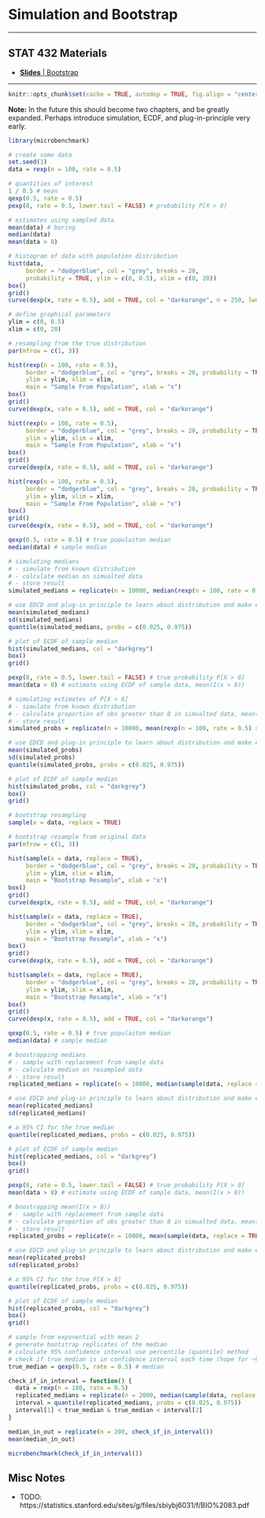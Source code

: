 # Simulation and Bootstrap

***

## STAT 432 Materials

- [**Slides** | Bootstrap](https://fall-2019.stat432.org/slides/bootstap.pdf)

***

```r
knitr::opts_chunk$set(cache = TRUE, autodep = TRUE, fig.align = "center")
```

**Note:** In the future this should become two chapters, and be greatly expanded. Perhaps introduce simulation, ECDF, and plug-in-principle very early.

```r
library(microbenchmark)
```

```r
# create some data
set.seed(1)
data = rexp(n = 100, rate = 0.5)
```

```r
# quantities of interest
1 / 0.5 # mean
qexp(0.5, rate = 0.5)
pexp(8, rate = 0.5, lower.tail = FALSE) # probability P[X > 8]
```

```r
# estimates using sampled data
mean(data) # boring
median(data)
mean(data > 8)
```

```r
# histogram of data with population distribution
hist(data, 
     border = "dodgerblue", col = "grey", breaks = 20, 
     probability = TRUE, ylim = c(0, 0.5), xlim = c(0, 20))
box()
grid()
curve(dexp(x, rate = 0.5), add = TRUE, col = "darkorange", n = 250, lwd = 2)
```

```r
# define graphical parameters
ylim = c(0, 0.5)
xlim = c(0, 20)
```

```r
# resampling from the true distribution
par(mfrow = c(1, 3))

hist(rexp(n = 100, rate = 0.5), 
     border = "dodgerblue", col = "grey", breaks = 20, probability = TRUE, 
     ylim = ylim, xlim = xlim,
     main = "Sample From Population", xlab = "x")
box()
grid()
curve(dexp(x, rate = 0.5), add = TRUE, col = "darkorange")

hist(rexp(n = 100, rate = 0.5), 
     border = "dodgerblue", col = "grey", breaks = 20, probability = TRUE, 
     ylim = ylim, xlim = xlim,
     main = "Sample From Population", xlab = "x")
box()
grid()
curve(dexp(x, rate = 0.5), add = TRUE, col = "darkorange")

hist(rexp(n = 100, rate = 0.5), 
     border = "dodgerblue", col = "grey", breaks = 20, probability = TRUE, 
     ylim = ylim, xlim = xlim,
     main = "Sample From Population", xlab = "x")
box()
grid()
curve(dexp(x, rate = 0.5), add = TRUE, col = "darkorange")
```

```r
qexp(0.5, rate = 0.5) # true populaiton median
median(data) # sample median
```

```r
# simulating medians
# - simulate from known distribution
# - calculate median on simualted data
# - store result
simulated_medians = replicate(n = 10000, median(rexp(n = 100, rate = 0.5)))
```

```r
# use EDCD and plug-in principle to learn about distribution and make estimates
mean(simulated_medians)
sd(simulated_medians)
quantile(simulated_medians, probs = c(0.025, 0.975))
```

```r
# plot of ECDF of sample median
hist(simulated_medians, col = "darkgrey")
box()
grid()
```

```r
pexp(8, rate = 0.5, lower.tail = FALSE) # true probability P[X > 8]
mean(data > 8) # estimate using ECDF of sample data, mean(I(x > 8))
```

```r
# simulating estimates of P[X > 8]
# - simulate from known distribution
# - calculate proportion of obs greater than 8 in simualted data, mean(I(x > 8))
# - store result
simulated_probs = replicate(n = 10000, mean(rexp(n = 100, rate = 0.5) > 8))
```

```r
# use EDCD and plug-in principle to learn about distribution and make estimates
mean(simulated_probs)
sd(simulated_probs)
quantile(simulated_probs, probs = c(0.025, 0.975))
```

```r
# plot of ECDF of sample median
hist(simulated_probs, col = "darkgrey")
box()
grid()
```

```r
# bootstrap resampling
sample(x = data, replace = TRUE)
```

```r
# bootstrap resample from original data
par(mfrow = c(1, 3))

hist(sample(x = data, replace = TRUE), 
     border = "dodgerblue", col = "grey", breaks = 20, probability = TRUE, 
     ylim = ylim, xlim = xlim,
     main = "Bootstrap Resample", xlab = "x")
box()
grid()
curve(dexp(x, rate = 0.5), add = TRUE, col = "darkorange")

hist(sample(x = data, replace = TRUE), 
     border = "dodgerblue", col = "grey", breaks = 20, probability = TRUE, 
     ylim = ylim, xlim = xlim,
     main = "Bootstrap Resample", xlab = "x")
box()
grid()
curve(dexp(x, rate = 0.5), add = TRUE, col = "darkorange")

hist(sample(x = data, replace = TRUE), 
     border = "dodgerblue", col = "grey", breaks = 20, probability = TRUE, 
     ylim = ylim, xlim = xlim,
     main = "Bootstrap Resample", xlab = "x")
box()
grid()
curve(dexp(x, rate = 0.5), add = TRUE, col = "darkorange")
```

```r
qexp(0.5, rate = 0.5) # true populaiton median
median(data) # sample median
```

```r
# boostrapping medians
# - sample with replacement from sample data
# - calculate median on resampled data
# - store result
replicated_medians = replicate(n = 10000, median(sample(data, replace = TRUE)))
```

```r
# use EDCD and plug-in principle to learn about distribution and make estimates
mean(replicated_medians)
sd(replicated_medians)
```

```r
# a 95% CI for the true median
quantile(replicated_medians, probs = c(0.025, 0.975))
```

```r
# plot of ECDF of sample median
hist(replicated_medians, col = "darkgrey")
box()
grid()
```

```r
pexp(8, rate = 0.5, lower.tail = FALSE) # true probability P[X > 8]
mean(data > 8) # estimate using ECDF of sample data, mean(I(x > 8))
```

```r
# boostrapping mean(I(x > 8))
# - sample with replacement from sample data
# - calculate proportion of obs greater than 8 in simualted data, mean(I(x > 8))
# - store result
replicated_probs = replicate(n = 10000, mean(sample(data, replace = TRUE) > 8))
```

```r
# use EDCD and plug-in principle to learn about distribution and make estimates
mean(replicated_probs)
sd(replicated_probs)
```

```r
# a 95% CI for the true P[X > 8]
quantile(replicated_probs, probs = c(0.025, 0.975))
```

```r
# plot of ECDF of sample median
hist(replicated_probs, col = "darkgrey")
box()
grid()
```

```r
# sample from exponential with mean 2
# generate bootstrap replicates of the median
# calculate 95% confidence interval use percentile (quantile) method
# check if true median is in confidence interval each time (hope for ~95%!)
true_median = qexp(0.5, rate = 0.5) # median
```

```r
check_if_in_interval = function() {
  data = rexp(n = 100, rate = 0.5)
  replicated_medians = replicate(n = 2000, median(sample(data, replace = TRUE)))
  interval = quantile(replicated_medians, probs = c(0.025, 0.975))
  interval[1] < true_median & true_median < interval[2]
}
```

```r
median_in_out = replicate(n = 200, check_if_in_interval())
mean(median_in_out)
```

```r
microbenchmark(check_if_in_interval())
```

## Misc Notes

- TODO: https://statistics.stanford.edu/sites/g/files/sbiybj6031/f/BIO%2083.pdf
